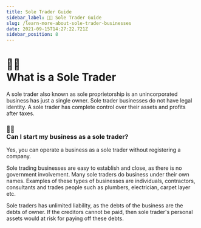 ```yaml
---
title: Sole Trader Guide
sidebar_label: 👨‍🔧 Sole Trader Guide 
slug: /learn-more-about-sole-trader-businesses
date: 2021-09-15T14:27:22.721Z
sidebar_position: 8
---
```


# <div className="emoji">👨‍🔧</div> What is a Sole Trader


A sole trader also known as sole proprietorship is an unincorporated business has just a single owner. Sole trader businesses do not have legal identity.  A sole trader has complete control over their assets and profits after taxes.

### <div className="emoji">👩‍🔧</div> Can I start my business as a sole trader?
Yes, you can operate a business as a sole trader without registering a company.

Sole trading businesses are easy to establish and close, as there is no government involvement.  Many sole traders do business under their own names. Examples of these types of businesses are individuals, contractors, consultants and trades people such as plumbers, electrician, carpet layer etc.

Sole traders has unlimited liability, as the debts of the business are the debts of owner.  If the creditors cannot be paid, then sole trader's personal assets would at risk for paying off these debts.

<Disclaimer />